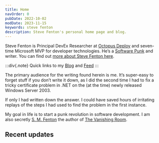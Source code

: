 ```yaml
---
title: Home
navOrder: 0
pubDate: 2022-10-02
modDate: 2023-11-15
keywords: steve fenton
description: Steve Fenton's personal home page and blog.
---
```


Steve Fenton is  Principal DevEx Researcher at [Octopus Deploy](https://octopus.com) and seven-time Microsoft MVP for developer technologies. He’s a [Software Punk](/blog/2020/07/the-software-punk-revolution/) and writer. You can find out [more about Steve Fenton here](/about-me/).

:::div{.note}
Quick links to my [Blog](/blog/1/) and [Feed](/blog/feed.xml)
:::

The primary audience for the writing found herein is me. It’s super-easy to forget stuff if you don’t write it down, as I did the second time I had to fix a tricky certificate problem in .NET on the (at the time) newly released Windows Server 2003.

If only I had written down the answer. I could have saved hours of irritating replays of the steps I had used to find the problem in the first instance.

My goal in life is to start a punk revolution in software development. I am also secretly [S. M. Fenton](https://www.smfenton.uk/s-m-fenton/) the author of [The Vanishing Room](https://www.smfenton.uk/the-vanishing-room/).

## Recent updates

<RecentlyUpdated count="6" />
